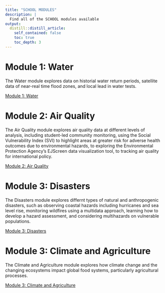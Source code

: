 ```yaml
---
title: "SCHOOL MODULES"
description: |
  Find all of the SCHOOL modules available
output:
  distill::distill_article:
    self_contained: false
    toc: true
    toc_depth: 3
---
```


# Module 1: Water
The Water module explores data on historial water return periods, satellite data of near-real time flood zones, and local lead in water tests. 

[Module 1: Water](https://ciesin-geospatial.github.io/TOPSTSCHOOL-water/){.btn .btn-primary .btn role="button"}


# Module 2: Air Quality
The Air Quality module explores air quality data at different levels of analysis, including student-led community monitoring, using the Social Vulnerability Index (SVI) to highlight areas at greater risk for adverse health outcomes due to environmental hazards, to exploring the Environmental Protection Agency's EJScreen data visualization tool, to tracking air quality for international policy. 

[Module 2: Air Quality](https://ciesin-geospatial.github.io/TOPSTSCHOOL-air-quality/){.btn .btn-primary .btn role="button"}


# Module 3: Disasters
The Disasters module explores differnt types of natural and anthropogenic disasters, such as observing coastal hazards including hurricanes and sea level rise, monitoring wildfires using a multidata approach, learning how to develop a hazard assessment, and considering multihazards on vulnerable populations. 

[Module 3: Disasters](https://ciesin-geospatial.github.io/TOPSTSCHOOL-disasters/){.btn .btn-primary .btn role="button"}


# Module 3: Climate and Agriculture
The Climate and Agriculture module explores how climate change and the changing ecosystems impact global food systems, particularly agricultural processes. 

[Module 3: Climate and Agriculture](https://ciesin-geospatial.github.io/TOPSTSCHOOL-climate-agriculture/){.btn .btn-primary .btn role="button"}
